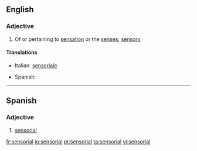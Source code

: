 ==English==

===Adjective===
{{en-adj}}

# Of or pertaining to [[sensation]] or the [[sense]]s; [[sensory]]

====Translations====
{{top}}
*Italian: [[sensoriale]]
{{mid}}
*Spanish: {{t|es|sensorial}}
{{bottom}}

----
==Spanish==

===Adjective===
{{es-adj|pl=sensoriales}}

# [[#English|sensorial]]

[[fr:sensorial]]
[[io:sensorial]]
[[pt:sensorial]]
[[ta:sensorial]]
[[vi:sensorial]]